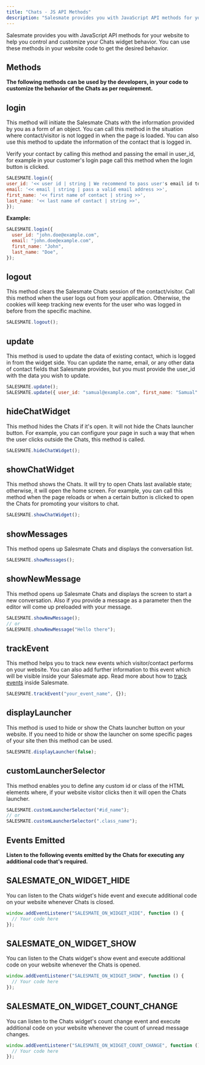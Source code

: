 ```yaml
---
title: "Chats - JS API Methods"
description: "Salesmate provides you with JavaScript API methods for your website to help you control and customize your Chats widget behavior. You can use these me..."
---
```


Salesmate provides you with JavaScript API methods for your website to help you control and customize your Chats widget behavior. You can use these methods in your website code to get the desired behavior.

## **Methods**

**The following methods can be used by the developers, in your code to customize the behavior of the Chats as per requirement.**

## login

This method will initiate the Salesmate Chats with the information provided by you as a form of an object. You can call this method in the situation where contact/visitor is not logged in when the page is loaded. You can also use this method to update the information of the contact that is logged in.

Verify your contact by calling this method and passing the email in user_id, for example in your customer's login page call this method when the login button is clicked.

```javascript
SALESMATE.login({
user_id: '<< user id | string | We recommend to pass user's email id to generate unique key >>',
email: '<< email | string | pass a valid email address >>',
first_name: '<< first name of contact | string >>',
last_name: '<< last name of contact | string >>',
});
```

**Example:**

```javascript
SALESMATE.login({
  user_id: "john.doe@example.com",
  email: "john.doe@example.com",
  first_name: "John",
  last_name: "Doe",
});
```

## logout

This method clears the Salesmate Chats session of the contact/visitor. Call this method when the user logs out from your application. Otherwise, the cookies will keep tracking new events for the user who was logged in before from the specific machine.

```javascript
SALESMATE.logout();
```

## update

This method is used to update the data of existing contact, which is logged in from the widget side. You can update the name, email, or any other data of contact fields that Salesmate provides, but you must provide the user_id with the data you wish to update.

```javascript
SALESMATE.update();
SALESMATE.update({ user_id: "samual@example.com", first_name: "Samual" });
```

## hideChatWidget

This method hides the Chats if it's open. It will not hide the Chats launcher button. For example, you can configure your page in such a way that when the user clicks outside the Chats, this method is called.

```javascript
SALESMATE.hideChatWidget();
```

## showChatWidget

This method shows the Chats. It will try to open Chats last available state; otherwise, it will open the home screen. For example, you can call this method when the page reloads or when a certain button is clicked to open the Chats for promoting your visitors to chat.

```javascript
SALESMATE.showChatWidget();
```

## showMessages

This method opens up Salesmate Chats and displays the conversation list.

```javascript
SALESMATE.showMessages();
```

## showNewMessage

This method opens up Salesmate Chats and displays the screen to start a new conversation. Also if you provide a message as a parameter then the editor will come up preloaded with your message.

```javascript
SALESMATE.showNewMessage();
// or
SALESMATE.showNewMessage("Hello there");
```

## trackEvent

This method helps you to track new events which visitor/contact performs on your website. You can also add further information to this event which will be visible inside your Salesmate app. Read more about how to [track events](https://support.salesmate.io/hc/en-us/articles/360062373191) inside Salesmate.

```javascript
SALESMATE.trackEvent("your_event_name", {});
```

## displayLauncher

This method is used to hide or show the Chats launcher button on your website. If you need to hide or show the launcher on some specific pages of your site then this method can be used.

```javascript
SALESMATE.displayLauncher(false);
```

## customLauncherSelector

This method enables you to define any custom id or class of the HTML elements where, if your website visitor clicks then it will open the Chats launcher.

```javascript
SALESMATE.customLauncherSelector("#id_name");
// or
SALESMATE.customLauncherSelector(".class_name");
```

## **Events Emitted**

**Listen to the following events emitted by the Chats for executing any additional code that's required.**

## SALESMATE_ON_WIDGET_HIDE

You can listen to the Chats widget's hide event and execute additional code on your website whenever Chats is closed.

```javascript
window.addEventListener("SALESMATE_ON_WIDGET_HIDE", function () {
  // Your code here
});
```

## SALESMATE_ON_WIDGET_SHOW

You can listen to the Chats widget's show event and execute additional code on your website whenever the Chats is opened.

```javascript
window.addEventListener("SALESMATE_ON_WIDGET_SHOW", function () {
  // Your code here
});
```

## SALESMATE_ON_WIDGET_COUNT_CHANGE

You can listen to the Chats widget's count change event and execute additional code on your website whenever the count of unread message changes.

```javascript
window.addEventListener("SALESMATE_ON_WIDGET_COUNT_CHANGE", function () {
  // Your code here
});
```
